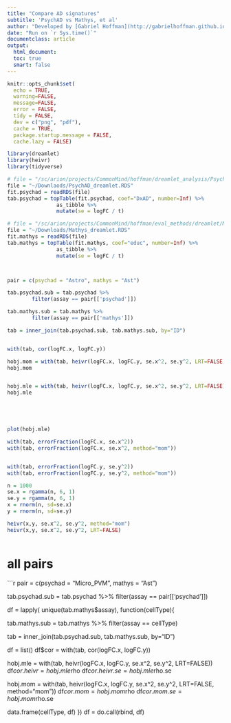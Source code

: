 ```yaml
---
title: "Compare AD signatures"
subtitle: 'PsychAD vs Mathys, et al'
author: "Developed by [Gabriel Hoffman](http://gabrielhoffman.github.io/)"
date: "Run on `r Sys.time()`"
documentclass: article
output: 
  html_document:
  toc: true
  smart: false
---
```



<!---

cd /Users/gabrielhoffman/workspace/repos/heivr_analysis

cd ~/work/heivr_analysis

# rm -rf cmc_cache

ml git
R

system("git pull"); rmarkdown::render("PsychAD_Mathys.Rmd");

https://hoffmg01.u.hpc.mssm.edu/work/heivr_analysis/PsychAD_Mathys.html


--->



```r
knitr::opts_chunk$set(
  echo = TRUE,
  warning=FALSE,
  message=FALSE,
  error = FALSE,
  tidy = FALSE,
  dev = c("png", "pdf"),
  cache = TRUE,
  package.startup.message = FALSE,
  cache.lazy = FALSE)
```

```r
library(dreamlet)
library(heivr)
library(tidyverse)

# file = "/sc/arion/projects/CommonMind/hoffman/dreamlet_analysis/PsychAD_r0/PsychAD_dreamlet.RDS"
file = "~/Downlaods/PsychAD_dreamlet.RDS"
fit.psychad = readRDS(file)
tab.psychad = topTable(fit.psychad, coef="DxAD", number=Inf) %>%
                as_tibble %>%
                mutate(se = logFC / t)

# file = "/sc/arion/projects/CommonMind/hoffman/eval_methods/dreamlet/Mathys_dreamlet.RDS"
file = "~/Downloads/Mathys_dreamlet.RDS"
fit.mathys = readRDS(file)
tab.mathys = topTable(fit.mathys, coef="educ", number=Inf) %>%
                as_tibble %>%
                mutate(se = logFC / t)



pair = c(psychad = "Astro", mathys = "Ast")

tab.psychad.sub = tab.psychad %>% 
        filter(assay == pair[['psychad']])

tab.mathys.sub = tab.mathys %>% 
        filter(assay == pair[['mathys']])

tab = inner_join(tab.psychad.sub, tab.mathys.sub, by="ID")


with(tab, cor(logFC.x, logFC.y))

hobj.mom = with(tab, heivr(logFC.x, logFC.y, se.x^2, se.y^2, LRT=FALSE, method="mom"))
hobj.mom


hobj.mle = with(tab, heivr(logFC.x, logFC.y, se.x^2, se.y^2, LRT=FALSE))
hobj.mle





plot(hobj.mle)

with(tab, errorFraction(logFC.x, se.x^2))
with(tab, errorFraction(logFC.x, se.x^2, method="mom"))


with(tab, errorFraction(logFC.y, se.y^2))
with(tab, errorFraction(logFC.y, se.y^2, method="mom"))

n = 1000
se.x = rgamma(n, 6, 1)
se.y = rgamma(n, 6, 1)
x = rnorm(n, sd=se.x)
y = rnorm(n, sd=se.y)

heivr(x,y, se.x^2, se.y^2, method="mom")
heivr(x,y, se.x^2, se.y^2, LRT=FALSE)



```

# all pairs
```r

pair = c(psychad = "Micro_PVM", mathys = "Ast")

tab.psychad.sub = tab.psychad %>% 
        filter(assay == pair[['psychad']])

df = lapply( unique(tab.mathys$assay), function(cellType){

  tab.mathys.sub = tab.mathys %>% 
          filter(assay == cellType)

  tab = inner_join(tab.psychad.sub, tab.mathys.sub, by="ID")

  df = list()
  df$cor = with(tab, cor(logFC.x, logFC.y))

  hobj.mle = with(tab, heivr(logFC.x, logFC.y, se.x^2, se.y^2, LRT=FALSE))
  df$cor.heivr = hobj.mle$rho
  df$cor.heivr.se = hobj.mle$rho.se

  hobj.mom = with(tab, heivr(logFC.x, logFC.y, se.x^2, se.y^2, LRT=FALSE, method="mom"))
  df$cor.mom = hobj.mom$rho
  df$cor.mom.se = hobj.mom$rho.se

  data.frame(cellType, df)
})
df = do.call(rbind, df)





